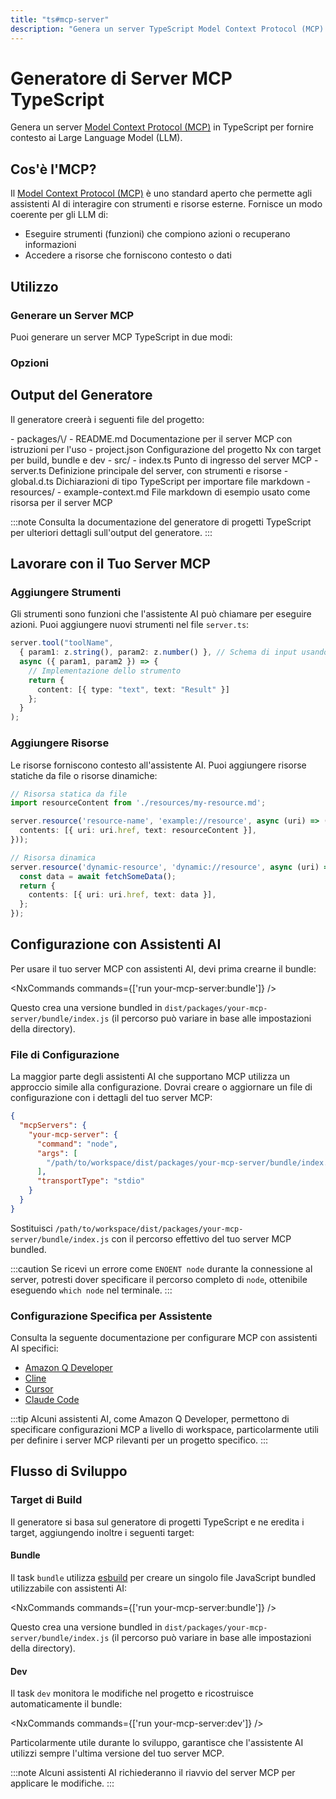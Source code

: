 ```yaml
---
title: "ts#mcp-server"
description: "Genera un server TypeScript Model Context Protocol (MCP) per fornire contesto ai modelli di linguaggio di grandi dimensioni"
---
```





# Generatore di Server MCP TypeScript

Genera un server [Model Context Protocol (MCP)](https://modelcontextprotocol.io/) in TypeScript per fornire contesto ai Large Language Model (LLM).

## Cos'è l'MCP?

Il [Model Context Protocol (MCP)](https://modelcontextprotocol.io/) è uno standard aperto che permette agli assistenti AI di interagire con strumenti e risorse esterne. Fornisce un modo coerente per gli LLM di:

- Eseguire strumenti (funzioni) che compiono azioni o recuperano informazioni  
- Accedere a risorse che forniscono contesto o dati

## Utilizzo

### Generare un Server MCP

Puoi generare un server MCP TypeScript in due modi:

<RunGenerator generator="ts#mcp-server" />

### Opzioni

<GeneratorParameters schema={schema} />

## Output del Generatore

Il generatore creerà i seguenti file del progetto:

<FileTree>
  - packages/\<name>/
    - README.md Documentazione per il server MCP con istruzioni per l'uso
    - project.json Configurazione del progetto Nx con target per build, bundle e dev
    - src/
      - index.ts Punto di ingresso del server MCP
      - server.ts Definizione principale del server, con strumenti e risorse
      - global.d.ts Dichiarazioni di tipo TypeScript per importare file markdown
      - resources/
        - example-context.md File markdown di esempio usato come risorsa per il server MCP
</FileTree>

:::note
Consulta la <Link path="/guides/typescript-project">documentazione del generatore di progetti TypeScript</Link> per ulteriori dettagli sull'output del generatore.
:::

## Lavorare con il Tuo Server MCP

### Aggiungere Strumenti

Gli strumenti sono funzioni che l'assistente AI può chiamare per eseguire azioni. Puoi aggiungere nuovi strumenti nel file `server.ts`:

```typescript
server.tool("toolName",
  { param1: z.string(), param2: z.number() }, // Schema di input usando Zod
  async ({ param1, param2 }) => {
    // Implementazione dello strumento
    return {
      content: [{ type: "text", text: "Result" }]
    };
  }
);
```

### Aggiungere Risorse

Le risorse forniscono contesto all'assistente AI. Puoi aggiungere risorse statiche da file o risorse dinamiche:

```typescript
// Risorsa statica da file
import resourceContent from './resources/my-resource.md';

server.resource('resource-name', 'example://resource', async (uri) => ({
  contents: [{ uri: uri.href, text: resourceContent }],
}));

// Risorsa dinamica
server.resource('dynamic-resource', 'dynamic://resource', async (uri) => {
  const data = await fetchSomeData();
  return {
    contents: [{ uri: uri.href, text: data }],
  };
});
```

## Configurazione con Assistenti AI

Per usare il tuo server MCP con assistenti AI, devi prima crearne il bundle:

<NxCommands commands={['run your-mcp-server:bundle']} />

Questo crea una versione bundled in `dist/packages/your-mcp-server/bundle/index.js` (il percorso può variare in base alle impostazioni della directory).

### File di Configurazione

La maggior parte degli assistenti AI che supportano MCP utilizza un approccio simile alla configurazione. Dovrai creare o aggiornare un file di configurazione con i dettagli del tuo server MCP:

```json
{
  "mcpServers": {
    "your-mcp-server": {
      "command": "node",
      "args": [
        "/path/to/workspace/dist/packages/your-mcp-server/bundle/index.js"
      ],
      "transportType": "stdio"
    }
  }
}
```

Sostituisci `/path/to/workspace/dist/packages/your-mcp-server/bundle/index.js` con il percorso effettivo del tuo server MCP bundled.

:::caution
Se ricevi un errore come `ENOENT node` durante la connessione al server, potresti dover specificare il percorso completo di `node`, ottenibile eseguendo `which node` nel terminale.
:::

### Configurazione Specifica per Assistente

Consulta la seguente documentazione per configurare MCP con assistenti AI specifici:

- [Amazon Q Developer](https://docs.aws.amazon.com/amazonq/latest/qdeveloper-ug/command-line-mcp-configuration.html)
- [Cline](https://docs.cline.bot/mcp-servers/configuring-mcp-servers)
- [Cursor](https://docs.cursor.com/context/model-context-protocol)
- [Claude Code](https://docs.anthropic.com/en/docs/agents-and-tools/claude-code/tutorials#set-up-model-context-protocol-mcp)

:::tip
Alcuni assistenti AI, come Amazon Q Developer, permettono di specificare configurazioni MCP a livello di workspace, particolarmente utili per definire i server MCP rilevanti per un progetto specifico.
:::

## Flusso di Sviluppo

### Target di Build

Il generatore si basa sul <Link path="/guides/typescript-project">generatore di progetti TypeScript</Link> e ne eredita i target, aggiungendo inoltre i seguenti target:

#### Bundle

Il task `bundle` utilizza [esbuild](https://esbuild.github.io/) per creare un singolo file JavaScript bundled utilizzabile con assistenti AI:

<NxCommands commands={['run your-mcp-server:bundle']} />

Questo crea una versione bundled in `dist/packages/your-mcp-server/bundle/index.js` (il percorso può variare in base alle impostazioni della directory).

#### Dev

Il task `dev` monitora le modifiche nel progetto e ricostruisce automaticamente il bundle:

<NxCommands commands={['run your-mcp-server:dev']} />

Particolarmente utile durante lo sviluppo, garantisce che l'assistente AI utilizzi sempre l'ultima versione del tuo server MCP.

:::note
Alcuni assistenti AI richiederanno il riavvio del server MCP per applicare le modifiche.
:::